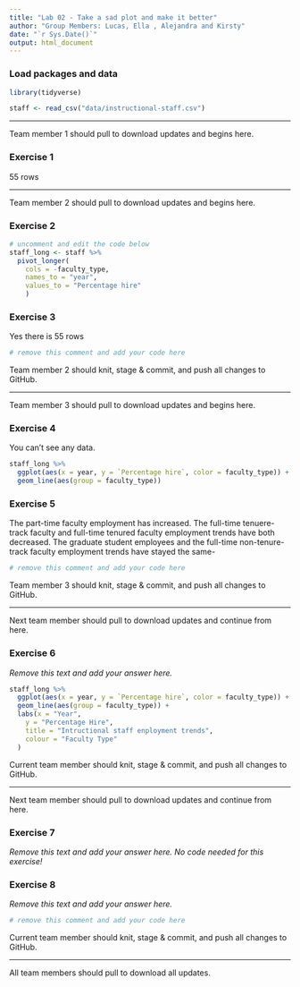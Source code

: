```yaml
---
title: "Lab 02 - Take a sad plot and make it better"
author: "Group Members: Lucas, Ella , Alejandra and Kirsty"
date: "`r Sys.Date()`"
output: html_document
---
```


### Load packages and data

```r
library(tidyverse) 
```

```r
staff <- read_csv("data/instructional-staff.csv")
```


--------


Team member 1 should pull to download updates and begins here.



### Exercise 1

55 rows



--------

Team member 2 should pull to download updates and begins here.

### Exercise 2

```r
# uncomment and edit the code below
staff_long <- staff %>%
  pivot_longer(
    cols = -faculty_type, 
    names_to = "year",
    values_to = "Percentage hire"
    )
```


### Exercise 3

Yes there is 55 rows

```r
# remove this comment and add your code here

```


Team member 2 should knit, stage & commit, and push all changes to GitHub.

--------

Team member 3 should pull to download updates and begins here.


### Exercise 4

You can't see any data.

```r
staff_long %>%
  ggplot(aes(x = year, y = `Percentage hire`, color = faculty_type)) +
  geom_line(aes(group = faculty_type)) 


```



### Exercise 5

The part-time faculty employment has increased.
The full-time tenuere-track faculty and full-time tenured faculty employment trends have both decreased.
The graduate student employees and the full-time non-tenure-track faculty employment trends have stayed the same-

```r
# remove this comment and add your code here
```


Team member 3 should knit, stage & commit, and push all changes to GitHub.

--------

Next team member should pull to download updates and continue from here.


### Exercise 6

*Remove this text and add your answer here.*

```r
staff_long %>%
  ggplot(aes(x = year, y = `Percentage hire`, color = faculty_type)) +
  geom_line(aes(group = faculty_type)) +
  labs(x = "Year",
    y = "Percentage Hire",
    title = "Intructional staff enployment trends",
    colour = "Faculty Type"
  )
```


Current team member should knit, stage & commit, and push all changes to GitHub.

--------

Next team member should pull to download updates and continue from here.


### Exercise 7

*Remove this text and add your answer here. No code needed for this exercise!*


### Exercise 8

*Remove this text and add your answer here.*

```r
# remove this comment and add your code here
```


Current team member should knit, stage & commit, and push all changes to GitHub.

--------

All team members should pull to download all updates.


